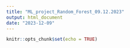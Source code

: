 ```yaml
---
title: "ML_project_Random_Forest_09.12.2023"
output: html_document
date: "2023-12-09"
---
```


```r
knitr::opts_chunk$set(echo = TRUE)
```


